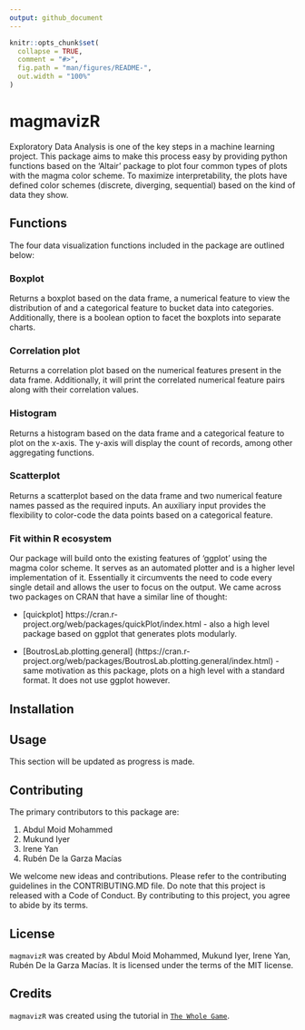 ```yaml
---
output: github_document
---
```


<!-- README.md is generated from README.Rmd. Please edit that file -->

```r
knitr::opts_chunk$set(
  collapse = TRUE,
  comment = "#>",
  fig.path = "man/figures/README-",
  out.width = "100%"
)
```

# magmavizR

<!-- badges: start -->
<!-- badges: end -->

Exploratory Data Analysis is one of the key steps in a machine learning project. This package aims to make this process easy by providing python functions based on the 'Altair' package to plot four common types of plots with the magma color scheme. To maximize interpretability, the plots have defined color schemes (discrete, diverging, sequential) based on the kind of data they show.

## Functions

The four data visualization functions included in the package are outlined below:

### Boxplot

Returns a boxplot based on the data frame, a numerical feature to view the distribution of and a categorical feature to bucket data into categories. Additionally, there is a boolean option to facet the boxplots into separate charts.

### Correlation plot

Returns a correlation plot based on the numerical features present in the data frame. Additionally, it will print the correlated numerical feature pairs along with their correlation values.

### Histogram

Returns a histogram based on the data frame and a categorical feature to plot on the x-axis. The y-axis will display the count of records, among other aggregating functions.

### Scatterplot

Returns a scatterplot based on the data frame and two numerical feature names passed as the required inputs. An auxiliary input provides the flexibility to color-code the data points based on a categorical feature.

### Fit within R ecosystem

Our package will build onto the existing features of 'ggplot' using the magma color scheme. It serves as an automated plotter and is a higher level implementation of it. Essentially it circumvents the need to code every single detail and allows the user to focus on the output. We came across two packages on CRAN that have a similar line of thought:

- [quickplot] https://cran.r-project.org/web/packages/quickPlot/index.html - also a high level package based on ggplot that generates plots modularly.

- [BoutrosLab.plotting.general] (https://cran.r-project.org/web/packages/BoutrosLab.plotting.general/index.html) - same motivation as this package, plots on a high level with a standard format. It does not use ggplot however.

## Installation

## Usage

This section will be updated as progress is made.

## Contributing
The primary contributors to this package are:

1. Abdul Moid Mohammed
2. Mukund Iyer
3. Irene Yan
4. Rubén De la Garza Macías

We welcome new ideas and contributions. Please refer to the contributing guidelines in the CONTRIBUTING.MD file. Do note that this project is released with a Code of Conduct. By contributing to this project, you agree to abide by its terms.

## License

`magmavizR` was created by Abdul Moid Mohammed, Mukund Iyer, Irene Yan, Rubén De la Garza Macías. It is licensed under the terms of the MIT license.

## Credits

`magmavizR` was created using the tutorial in [`The Whole Game`](https://r-pkgs.org/whole-game.html).
